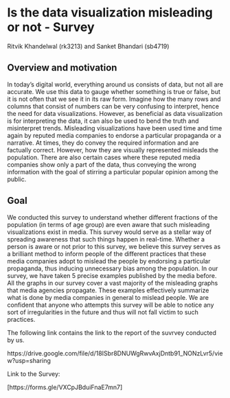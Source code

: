 # Is the data visualization misleading or not - Survey 

Ritvik Khandelwal (rk3213) and Sanket Bhandari (sb4719)


## Overview and motivation

In today’s digital world, everything around us consists of data, but not all are accurate. We use this data to gauge whether something is true or false, but it is not often that we see it in its raw form. Imagine how the many rows and columns that consist of numbers can be very confusing to interpret, hence the need for data visualizations.
However, as beneficial as data visualization is for interpreting the data, it can also be used to bend the truth and misinterpret trends. Misleading visualizations have been used time and time again by reputed media companies to endorse a particular propaganda or a narrative. At times, they do convey the required information and are factually correct. However, how they are visually represented misleads the population. There are also certain cases where these reputed media companies show only a part of the data, thus conveying the wrong information with the goal of stirring a particular popular opinion among the public.

## Goal
We conducted this survey to understand whether different fractions of the population (in terms of age group) are even aware that such misleading visualizations exist in media. This survey would serve as a stellar way of spreading awareness that such things happen in real-time. Whether a person is aware or not prior to this survey, we believe this survey serves as a brilliant method to inform people of the different practices that these media companies adopt to mislead the people by endorsing a particular propaganda, thus inducing unnecessary bias among the population.
In our survey, we have taken 5 precise examples published by the media before. All the graphs in our survey cover a vast majority of the misleading graphs that media agencies propagate. These examples effectively summarize what is done by media companies in general to mislead people. We are confident that anyone who attempts this survey will be able to notice any sort of irregularities in the future and thus will not fall victim to such practices.

The following link contains the link to the report of the suvrvey conducted by us. 

[https://drive.google.com/file/d/18ISbr8DNUWgRwvAxjDntb91_NONzLvr5/view?usp=sharing]{target="_blank"}

Link to the Survey:

[https://forms.gle/VXCpJBduiFnaE7mn7] 



